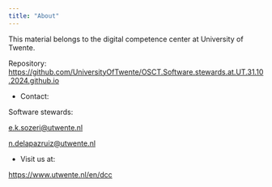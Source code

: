 ```yaml
---
title: "About"
---
```


This material belongs to the digital competence center at University of Twente.

Repository: <https://github.com/UniversityOfTwente/OSCT.Software.stewards.at.UT.31.10.2024.github.io>


- Contact:

Software stewards:  

<e.k.sozeri@utwente.nl>

<n.delapazruiz@utwente.nl>

- Visit us at:  

<https://www.utwente.nl/en/dcc>


